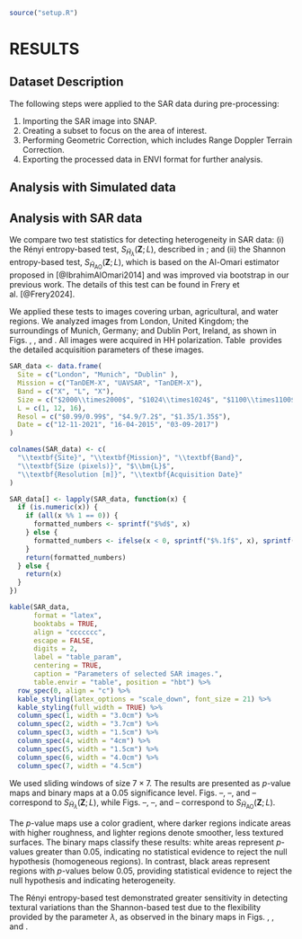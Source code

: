 ```r
source("setup.R")
```
# RESULTS {#sec-Chapter4}

## Dataset Description

The following steps were applied to the SAR data during pre-processing:

1. Importing the SAR image into SNAP.  
2. Creating a subset to focus on the area of interest.  
3. Performing Geometric Correction, which includes Range Doppler Terrain Correction.  
4. Exporting the processed data in ENVI format for further analysis.


## Analysis with Simulated data

## Analysis with SAR data
We compare two test statistics for detecting heterogeneity in SAR data: (i) the Rényi entropy-based test, $S_{\widetilde{H}_{\lambda}}(\bm{Z}; L)$, described in&nbsp;\eqref{eq-test}; and (ii) the Shannon entropy-based test, $S_{\widetilde{H}_{\text{AO}}}(\bm{Z}; L)$, which is based on the Al-Omari estimator proposed in&nbsp;[@IbrahimAlOmari2014] and was improved via bootstrap in our previous work. The details of this test can be found in Frery et al.&nbsp;[@Frery2024].


We applied these tests to images covering urban, agricultural, and water regions. 
We analyzed images from London, United Kingdom;  the surroundings of Munich, Germany; and  Dublin Port, Ireland, as shown in Figs.&nbsp;\ref{fig:london-a},&nbsp;\ref{fig:munich-a}, and&nbsp;\ref{fig:dublin-a}. All images were acquired in HH polarization.
Table&nbsp;\ref{tab:table_param} provides the detailed acquisition parameters of these images.

\renewcommand{\arraystretch}{3}   
```r

SAR_data <- data.frame(
  Site = c("London", "Munich", "Dublin" ),
  Mission = c("TanDEM-X", "UAVSAR", "TanDEM-X"),
  Band = c("X", "L", "X"),
  Size = c("$2000\\times2000$", "$1024\\times1024$", "$1100\\times1100$"),
  L = c(1, 12, 16),
  Resol = c("$0.99/0.99$", "$4.9/7.2$", "$1.35/1.35$"),
  Date = c("12-11-2021", "16-04-2015", "03-09-2017")
)

colnames(SAR_data) <- c(
  "\\textbf{Site}", "\\textbf{Mission}", "\\textbf{Band}", 
  "\\textbf{Size (pixels)}", "$\\bm{L}$", 
  "\\textbf{Resolution [m]}", "\\textbf{Acquisition Date}"
)

SAR_data[] <- lapply(SAR_data, function(x) {
  if (is.numeric(x)) {
    if (all(x %% 1 == 0)) {
      formatted_numbers <- sprintf("$%d$", x)
    } else {
      formatted_numbers <- ifelse(x < 0, sprintf("$%.1f$", x), sprintf("$\\phantom{-}%.1f$", x))
    }
    return(formatted_numbers)
  } else {
    return(x)
  }
})

kable(SAR_data, 
      format = "latex",
      booktabs = TRUE,
      align = "ccccccc",
      escape = FALSE,
      digits = 2,
      label = "table_param",
      centering = TRUE,
      caption = "Parameters of selected SAR images.",
      table.envir = "table", position = "hbt") %>%
  row_spec(0, align = "c") %>%
  kable_styling(latex_options = "scale_down", font_size = 21) %>% 
  kable_styling(full_width = TRUE) %>%
  column_spec(1, width = "3.0cm") %>%
  column_spec(2, width = "3.7cm") %>%
  column_spec(3, width = "1.5cm") %>%
  column_spec(4, width = "4cm") %>%
  column_spec(5, width = "1.5cm") %>%
  column_spec(6, width = "4.0cm") %>%
  column_spec(7, width = "4.5cm")

```
We used sliding windows of size $7\times 7$.
The results are presented as $p$-value maps and binary maps at a $0.05$ significance level. 
Figs.&nbsp;\ref{fig:london-b}--\ref{fig:london-c},&nbsp;\ref{fig:munich-b}--\ref{fig:munich-c}, and&nbsp;\ref{fig:dublin-b}--\ref{fig:dublin-c} correspond to $S_{\widetilde{H}_{\lambda}}(\bm{Z}; L)$, while Figs.&nbsp;\ref{fig:london-d}--\ref{fig:london-e},&nbsp;\ref{fig:munich-d}--\ref{fig:munich-e}, and&nbsp;\ref{fig:dublin-d}--\ref{fig:dublin-e} correspond to $S_{\widetilde{H}_{\text{AO}}}(\bm{Z}; L)$.

The $p$-value maps use a color gradient, where darker regions indicate areas with higher roughness, and lighter regions denote smoother, less textured surfaces.
The binary maps classify these results: white areas represent $p$-values greater than $0.05$, indicating no statistical evidence to reject the null hypothesis (homogeneous regions). 
In contrast, black areas represent regions with $p$-values below $0.05$, providing statistical evidence to reject the null hypothesis and indicating heterogeneity.

The Rényi entropy-based test demonstrated greater sensitivity in detecting textural variations than the Shannon-based test due to the flexibility provided by the parameter $\lambda$, as observed in the binary maps in Figs.&nbsp;\ref{fig:london-c},&nbsp;\ref{fig:munich-c}, and&nbsp;\ref{fig:dublin-c}.




```{=latex}
\begin{figure}[H]
    \centering
    % First row: main SAR image
        \begin{minipage}{0.48\textwidth}
        \centering
        \includegraphics[width=0.9\textwidth]{Figures/london_optical_.png}
        \caption*{(a) Optical image}
        \label{fig:london-a}
    \end{minipage}
    \begin{minipage}{0.48\textwidth}
        \centering
        \includegraphics[width=0.9\textwidth]{Figures/london_2000.png}
        \caption*{(b) SAR image}
        \label{fig:london-b}
    \end{minipage}
    \vspace{1em} % Space between rows
        % Second row: p-value maps
\begin{minipage}{0.45\textwidth}
        \centering
        \includegraphics[width=1.3\textwidth]{Figures/H_pvalue_london_Shannon_c1.png}
        \caption*{(c) $p$-value map for $S_{\widetilde{H}_{\text{AO}}}$}
        \label{fig:london-c}
    \end{minipage}
    \hfill
    \begin{minipage}{0.45\textwidth}
        \centering
        \includegraphics[width=\linewidth]{Figures/H_005_london_shannon.png}
        \caption*{(d) Binary map for $S_{\widetilde{H}_{\text{AO}}}$}
        \label{fig:london-d}
    \end{minipage}
        \vspace{1em} % Space between rows

    % Third row: binary maps
    \begin{minipage}{0.45\textwidth}
        \centering
        \includegraphics[width=1.3\textwidth]{Figures/H_pvalue_london_renyi.png}
        \caption*{(e) $p$-value map for $S_{\widetilde{H}_{\lambda}}$}
        \label{fig:london-e}
    \end{minipage}
    \hfill
    \begin{minipage}{0.45\textwidth}
        \centering
        \includegraphics[width=\linewidth]{Figures/H_005_london_renyi_L1_.png}
        \caption*{(f) Binary map for $S_{\widetilde{H}_{\lambda}}$}
        \label{fig:london-f}
    \end{minipage}
    \caption{Detection of heterogeneous areas in a SAR image over London, UK: comparison with the tests $S_{\widetilde{H}_{\text{AO}}}$ and $S_{\widetilde{H}_{\lambda}}$.}
    \label{fig:london}
\end{figure}

```

```{=latex}
\begin{figure}[H]
    \centering
    % First row: SAR image
    \begin{minipage}{0.48\textwidth}
        \centering
        \includegraphics[width=0.85\textwidth]{Figures/munich_optical1.png}
        \caption*{(a) Optical image}
        \label{fig:munich-a}
    \end{minipage}
    \hfill
    \begin{minipage}{0.48\textwidth}
        \centering
        \includegraphics[width=0.9\textwidth]{Figures/munich_1024.png}
        \caption*{(b) SAR image}
        \label{fig:munich-b}
    \end{minipage}

    \vspace{1em} % Space between rows

    % Second row: p-value and binary for Shannon AO
    \begin{minipage}{0.45\textwidth}
        \centering
        \includegraphics[width=1.2\textwidth]{Figures/H_pvalue_muni_Shan22.png}
        \caption*{(c) $p$-value map for $S_{\widetilde{H}_{\text{AO}}}$}
        \label{fig:munich-c}
    \end{minipage}
    \hfill
    \begin{minipage}{0.45\textwidth}
        \centering
        \includegraphics[width=0.9\linewidth]{Figures/H_005_munich_sh_AO_L12.png}
        \caption*{(d) Binary map for $S_{\widetilde{H}_{\text{AO}}}$}
        \label{fig:munich-d}
    \end{minipage}

\vspace{1em} % Space between rows

    % Third row: p-value and binary for Renyi
    \begin{minipage}{0.45\textwidth}
        \centering
        \includegraphics[width=1.2\textwidth]{Figures/H_pvalue_muni_renyi.png}
        \caption*{(e) $p$-value map for $S_{\widetilde{H}_{\lambda}}$}
        \label{fig:munich-e}
    \end{minipage}
    \hfill
    \begin{minipage}{0.45\textwidth}
        \centering
        \includegraphics[width=0.9\linewidth]{Figures/H_005_munich_renyi.png}
        \caption*{(f) Binary map for $S_{\widetilde{H}_{\lambda}}$}
        \label{fig:munich-f}
    \end{minipage}
    \caption{Detection of heterogeneous areas in a SAR image over Munich, Germany: comparison with the tests $S_{\widetilde{H}_{\text{AO}}}$ and $S_{\widetilde{H}_{\lambda}}$.}
    \label{fig:munich}
\end{figure}

```


```{=latex}
\begin{figure}[H]
    \centering
    % First row: SAR image
    \begin{minipage}{0.48\textwidth}
        \centering
        \includegraphics[width=0.9\textwidth]{Figures/dublin.png}
        \caption*{(a) Optical image}
        \label{fig:dublin-a}
    \end{minipage}
    \hfill
    \begin{minipage}{0.48\textwidth}
        \centering
        \includegraphics[width=0.9\textwidth]{Figures/dublin_1100_hh.png}
        \caption*{(b) SAR image}
        \label{fig:dublin-b}
    \end{minipage}
    \vspace{1em} % Space between rows

    % Third row: p-value and binary for Shannon AO
    \begin{minipage}{0.45\textwidth}
        \centering
        \includegraphics[width=1.3\textwidth]{Figures/AO_w7_L16_b100.png}
        \caption*{(c) $p$-value map for $S_{\widetilde{H}_{\text{AO}}}$}
        \label{fig:dublin-c}
    \end{minipage}
    \hfill
    \begin{minipage}{0.45\textwidth}
        \centering
        \includegraphics[width=\linewidth]{Figures/H_005_AO_w7_L16_b100.png}
        \caption*{(d) Binary map for $S_{\widetilde{H}_{\text{AO}}}$}
        \label{fig:dublin-d}
    \end{minipage}
    \vspace{0.9em} % Space between rows

    % Second row: p-value and binary for Renyi
    \begin{minipage}{0.45\textwidth}
        \centering
        \includegraphics[width=1.3\textwidth]{Figures/dublin_renyi_09_w7_b100.png}
        \caption*{(e) $p$-value map for $S_{\widetilde{H}_{\lambda}}$}
        \label{fig:dublin-e}
    \end{minipage}
    \hfill
    \begin{minipage}{0.45\textwidth}
        \centering
        \includegraphics[width=\linewidth]{Figures/H_005_dublin_renyi_09_w7_b100.png}
        \caption*{(f) Binary map for $S_{\widetilde{H}_{\lambda}}$}
        \label{fig:dublin-f}
    \end{minipage}



    \caption{Detection of heterogeneous areas in a SAR image over Dublin Port, Ireland: comparison with the tests $S_{\widetilde{H}_{\text{AO}}}$ and $S_{\widetilde{H}_{\lambda}}$.}
    \label{fig:dublin}
\end{figure}

```

```{=latex}
\begin{figure}[H]
    \centering
    % First row: SAR image
    \begin{minipage}{0.48\textwidth}
        \centering
        \includegraphics[width=0.9\textwidth]{Figures/foggia-italy-optical.png}
        \caption*{(a) Optical image}
        \label{fig:Foggia-a}
    \end{minipage}
    \hfill
    \begin{minipage}{0.48\textwidth}
        \centering
        \includegraphics[width=0.9\textwidth]{Figures/foggia-italy_1900.png}
        \caption*{(b) SAR image}
        \label{fig:Foggia-b}
    \end{minipage}
    
    \vspace{1em} % Space between rows

    % Third row: p-value and binary for Shannon AO
    \begin{minipage}{0.45\textwidth}
        \centering
        \includegraphics[width=1.3\textwidth]{Figures/H_pvalue_italy_AO_1900-H.png}
        \caption*{(c) $p$-value map for $S_{\widetilde{H}_{\text{AO}}}$}
        \label{fig:Foggia-c}
    \end{minipage}
    \hfill
    \begin{minipage}{0.45\textwidth}
        \centering
        \includegraphics[width=\linewidth]{Figures/H_005_AO_italy_1900.png}
        \caption*{(d) Binary map for $S_{\widetilde{H}_{\text{AO}}}$}
        \label{fig:Foggia-d}
    \end{minipage}

    \vspace{1em} % Space between rows

    % Second row: p-value and binary for Renyi
    \begin{minipage}{0.45\textwidth}
        \centering
        \includegraphics[width=1.3\textwidth]{Figures/H_pvalue_Renyi_Italy_1900_H.png}
        \caption*{(e) $p$-value map for $S_{\widetilde{H}_{\lambda}}$}
        \label{fig:Foggia-e}
    \end{minipage}
    \hfill
    \begin{minipage}{0.45\textwidth}
        \centering
        \includegraphics[width=\linewidth]{Figures/H_005_renyi_italy_1900_L1.png}
        \caption*{(f) Binary map for $S_{\widetilde{H}_{\lambda}}$}
        \label{fig:Foggia-f}
    \end{minipage}

    \caption{Detection of heterogeneous areas in a SAR image over Foggia, Italy: comparison with the tests $S_{\widetilde{H}_{\text{AO}}}$ and $S_{\widetilde{H}_{\lambda}}$.}
    \label{fig:Foggia}
\end{figure}

```

```{=latex}
\begin{figure}[H]
    \centering
    % First row: SAR image
    \begin{minipage}{0.48\textwidth}
        \centering
        \includegraphics[width=0.9\textwidth]{Figures/san-francisco-optical1.png}
        \caption*{(a) Optical image}
        \label{fig:san-francisco-a}
    \end{minipage}
    \hfill
    \begin{minipage}{0.48\textwidth}
        \centering
        \includegraphics[width=0.9\textwidth]{Figures/SF_3300.png}
        \caption*{(b) SAR image}
        \label{fig:san-francisco-b}
    \end{minipage}
    \vspace{1em} % Space between rows

    % Third row: p-value and binary for Shannon AO
    \begin{minipage}{0.45\textwidth}
        \centering
        \includegraphics[width=1.3\textwidth]{Figures/H_pvalue_SF_AO_3300_H.png}
        \caption*{(c) $p$-value map for $S_{\widetilde{H}_{\text{AO}}}$}
        \label{fig:san-francisco-c}
    \end{minipage}
    \hfill
    \begin{minipage}{0.45\textwidth}
        \centering
        \includegraphics[width=\linewidth]{Figures/H_005_AO_SF_3300_L1_3.png}
        \caption*{(d) Binary map for $S_{\widetilde{H}_{\text{AO}}}$}
        \label{fig:san-francisco-d}
    \end{minipage}

    \vspace{0.9em} % Space between rows

    % Second row: p-value and binary for Renyi
    \begin{minipage}{0.45\textwidth}
        \centering
        \includegraphics[width=1.3\textwidth]{Figures/H_pvalue_renyi_SF_3300_H2_L1_3.png}
        \caption*{(e) $p$-value map for $S_{\widetilde{H}_{\lambda}}$}
        \label{fig:san-francisco-e}
    \end{minipage}
    \hfill
    \begin{minipage}{0.45\textwidth}
        \centering
        \includegraphics[width=\linewidth]{Figures/H_005_renyi_SF_3300_L1_3.png}
        \caption*{(f) Binary map for $S_{\widetilde{H}_{\lambda}}$}
        \label{fig:san-francisco-f}
    \end{minipage}

    \caption{Detection of heterogeneous areas in a SAR image over San Francisco, USA: comparison with the tests $S_{\widetilde{H}_{\text{AO}}}$ and $S_{\widetilde{H}_{\lambda}}$.}
    \label{fig:san-francisco}
\end{figure}

```




```{=latex}
\begin{figure}[H]
    \centering
    % First row: SAR image
    \begin{minipage}{0.47\textwidth}
        \centering
        \includegraphics[width=0.8\textwidth]{Figures/new-orleans-optical.png}
        \caption*{(a) Optical image}
        \label{fig:new-orleans-a}
    \end{minipage}
    \hfill
    \begin{minipage}{0.48\textwidth}
        \centering
        \includegraphics[width=0.85\textwidth]{Figures/NewOrleans_1400.png}
        \caption*{(b) SAR image}
        \label{fig:new-orleans-b}
    \end{minipage}
    
    \vspace{1em} % Space between rows

    % Third row: p-value and binary for Shannon AO
    \begin{minipage}{0.45\textwidth}
        \centering
        \includegraphics[width=1.2\textwidth]{Figures/H_pvalue_NewOrleans_1400_AO-H.png}
        \caption*{(c) $p$-value map for $S_{\widetilde{H}_{\text{AO}}}$}
        \label{fig:new-orleans-c}
    \end{minipage}
    \hfill
    \begin{minipage}{0.45\textwidth}
        \centering
        \includegraphics[width=0.9\linewidth]{Figures/H_005_NewOrleans_1400_AO.png}
        \caption*{(d) Binary map for $S_{\widetilde{H}_{\text{AO}}}$}
        \label{fig:new-orleans-d}
    \end{minipage}

    \vspace{1em} % Space between rows

    % Second row: p-value and binary for Renyi
    \begin{minipage}{0.45\textwidth}
        \centering
        \includegraphics[width=1.2\textwidth]{Figures/H_pvalue_NewOrleans_1400_renyi-H.png}
        \caption*{(e) $p$-value map for $S_{\widetilde{H}_{\lambda}}$}
        \label{fig:new-orleans-e}
    \end{minipage}
    \hfill
    \begin{minipage}{0.45\textwidth}
        \centering
        \includegraphics[width=0.9\linewidth]{Figures/H_005_NewOrleans_1400_renyi.png}
        \caption*{(f) Binary map for $S_{\widetilde{H}_{\lambda}}$}
        \label{fig:new-orleans-f}
    \end{minipage}

    \caption{Detection of heterogeneous areas in a SAR image over New Orleans city, USA: comparison with the tests $S_{\widetilde{H}_{\text{AO}}}$ and $S_{\widetilde{H}_{\lambda}}$.}
    \label{fig:new-orleans}
\end{figure}

```

```{=latex}
\begin{figure}[H]
    \centering
    % First row: SAR image
    \begin{minipage}{0.47\textwidth}
        \centering
        \includegraphics[width=0.8\textwidth]{Figures/san-diego-optical.png}
        \caption*{(a) Optical image}
        \label{fig:san-diego-a}
    \end{minipage}
    \hfill
    \begin{minipage}{0.48\textwidth}
        \centering
        \includegraphics[width=0.85\textwidth]{Figures/sandiego_1300.png}
        \caption*{(b) SAR image}
        \label{fig:san-diego-b}
    \end{minipage}
    
    \vspace{1em} % Space between rows

    % Third row: p-value and binary for Shannon AO
    \begin{minipage}{0.45\textwidth}
        \centering
        \includegraphics[width=1.2\textwidth]{Figures/H_pvalue_sandiego_1300_AO-A.png}
        \caption*{(c) $p$-value map for $S_{\widetilde{H}_{\text{AO}}}$}
        \label{fig:san-diego-c}
    \end{minipage}
    \hfill
    \begin{minipage}{0.45\textwidth}
        \centering
        \includegraphics[width=0.9\linewidth]{Figures/H_005_sandiego_1300_AO.png}
        \caption*{(d) Binary map for $S_{\widetilde{H}_{\text{AO}}}$}
        \label{fig:san-diego-d}
    \end{minipage}

    \vspace{1em} % Space between rows

    % Second row: p-value and binary for Renyi
    \begin{minipage}{0.45\textwidth}
        \centering
        \includegraphics[width=1.2\textwidth]{Figures/H_pvalue_SanDiego_1300_renyi-A.png}
        \caption*{(e) $p$-value map for $S_{\widetilde{H}_{\lambda}}$}
        \label{fig:san-diego-e}
    \end{minipage}
    \hfill
    \begin{minipage}{0.45\textwidth}
        \centering
        \includegraphics[width=0.9\linewidth]{Figures/H_005_sandiego_1300_renyi.png}
        \caption*{(f) Binary map for $S_{\widetilde{H}_{\lambda}}$}
        \label{fig:san-diego-f}
    \end{minipage}

    \caption{Detection of heterogeneous areas in a SAR image over San Diego city, USA: comparison with the tests $S_{\widetilde{H}_{\text{AO}}}$ and $S_{\widetilde{H}_{\lambda}}$.}
    \label{fig:san-diego}
\end{figure}

```


```{=latex}
\begin{figure}[H]
    \centering
    % First row: SAR image
    \begin{minipage}{0.47\textwidth}
        \centering
        \includegraphics[width=0.85\textwidth]{Figures/rotterdam_optical.png}
        \caption*{(a) Optical image}
        \label{fig:san-diego-a}
    \end{minipage}
    \hfill
    \begin{minipage}{0.48\textwidth}
        \centering
        \includegraphics[width=0.85\textwidth]{Figures/rotterdam.png}
        \caption*{(b) SAR image}
        \label{fig:san-diego-b}
    \end{minipage}
    
    \vspace{1em} % Space between rows

    % Third row: p-value and binary for Shannon AO
    \begin{minipage}{0.45\textwidth}
        \centering
        \includegraphics[width=1.2\textwidth]{Figures/H_pvalue_rotterdam1_1200_AO-B.png}
        \caption*{(c) $p$-value map for $S_{\widetilde{H}_{\text{AO}}}$}
        \label{fig:san-diego-c}
    \end{minipage}
    \hfill
    \begin{minipage}{0.45\textwidth}
        \centering
        \includegraphics[width=0.85\linewidth]{Figures/H_005_rotterdam_AO_L9_B100_1.png}
        \caption*{(d) Binary map for $S_{\widetilde{H}_{\text{AO}}}$}
        \label{fig:san-diego-d}
    \end{minipage}

    \vspace{1em} % Space between rows

    % Second row: p-value and binary for Renyi
    \begin{minipage}{0.45\textwidth}
        \centering
        \includegraphics[width=1.2\textwidth]{Figures/H_pvalue_rotterdam1_renyi_1200-B.png}
        \caption*{(e) $p$-value map for $S_{\widetilde{H}_{\lambda}}$}
        \label{fig:san-diego-e}
    \end{minipage}
    \hfill
    \begin{minipage}{0.45\textwidth}
        \centering
        \includegraphics[width=0.85\linewidth]{Figures/H_005_renyi_rotterdam1_B100_09.png}
        \caption*{(f) Binary map for $S_{\widetilde{H}_{\lambda}}$}
        \label{fig:san-diego-f}
    \end{minipage}

    \caption{Detection of heterogeneous areas in a SAR image over Rotterdam, Netherlands: comparison with the tests $S_{\widetilde{H}_{\text{AO}}}$ and $S_{\widetilde{H}_{\lambda}}$.}
    \label{fig:san-diego}
\end{figure}

```


